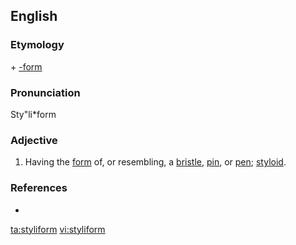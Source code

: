 ==English==

===Etymology===
{{etyl|la|en}} {{m|la|stylus||stylus}} + [[-form]]

===Pronunciation===
Sty"li*form

===Adjective===
{{en-adj|-}}

# Having the [[form]] of, or resembling, a [[bristle]], [[pin]], or [[pen]]; [[styloid]].

===References===
* {{R:Webster 1913}}

[[ta:styliform]]
[[vi:styliform]]